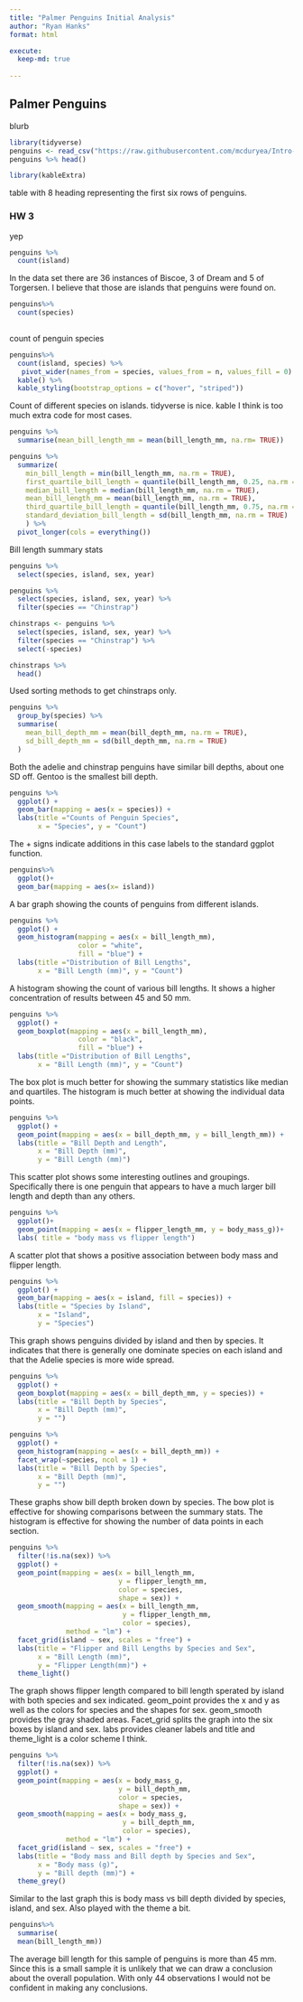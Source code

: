 ```yaml
---
title: "Palmer Penguins Initial Analysis"
author: "Ryan Hanks"
format: html

execute:
  keep-md: true
  
---
```


## Palmer Penguins

blurb
```r
library(tidyverse)
penguins <- read_csv("https://raw.githubusercontent.com/mcduryea/Intro-to-Bioinformatics/main/data/penguins_samp1.csv")
penguins %>% head()
```
```r
library(kableExtra)
```

table with 8 heading representing the first six rows of penguins.

### HW 3
yep

```r
penguins %>%
  count(island)
```
In the data set there are 36 instances of Biscoe, 3 of Dream and 5 of Torgersen. I believe that those are islands that penguins were found on.
```r
penguins%>%
  count(species)
  
```
count of penguin species
```r
penguins%>%
  count(island, species) %>%
   pivot_wider(names_from = species, values_from = n, values_fill = 0) %>%
  kable() %>%
  kable_styling(bootstrap_options = c("hover", "striped"))
```
Count of different species on islands. tidyverse is nice. kable I think is too much extra code for most cases.

```r
penguins %>%
  summarise(mean_bill_length_mm = mean(bill_length_mm, na.rm= TRUE))
```
```r
penguins %>%
  summarize(
    min_bill_length = min(bill_length_mm, na.rm = TRUE),
    first_quartile_bill_length = quantile(bill_length_mm, 0.25, na.rm = TRUE),
    median_bill_length = median(bill_length_mm, na.rm = TRUE),
    mean_bill_length_mm = mean(bill_length_mm, na.rm = TRUE),
    third_quartile_bill_length = quantile(bill_length_mm, 0.75, na.rm = TRUE),
    standard_deviation_bill_length = sd(bill_length_mm, na.rm = TRUE)
    ) %>%
  pivot_longer(cols = everything())
```
Bill length summary stats

```r
penguins %>%
  select(species, island, sex, year)
```
```r
penguins %>%
  select(species, island, sex, year) %>%
  filter(species == "Chinstrap")
```
```r
chinstraps <- penguins %>%
  select(species, island, sex, year) %>%
  filter(species == "Chinstrap") %>%
  select(-species)

chinstraps %>%
  head()
```
Used sorting methods to get chinstraps only.

```r
penguins %>%
  group_by(species) %>%
  summarise(
    mean_bill_depth_mm = mean(bill_depth_mm, na.rm = TRUE),
    sd_bill_depth_mm = sd(bill_depth_mm, na.rm = TRUE)
  )
```
Both the adelie and chinstrap penguins have similar bill depths, about one SD off. Gentoo is the smallest bill depth.


```r
penguins %>%
  ggplot() +
  geom_bar(mapping = aes(x = species)) +
  labs(title ="Counts of Penguin Species",
       x = "Species", y = "Count")
```
The + signs indicate additions in this case labels to the standard ggplot function.

```r
penguins%>%
  ggplot()+
  geom_bar(mapping = aes(x= island))
```
A bar graph showing the counts of penguins from different islands. 

```r
penguins %>%
  ggplot() +
  geom_histogram(mapping = aes(x = bill_length_mm),
                 color = "white",
                 fill = "blue") +
  labs(title ="Distribution of Bill Lengths",
       x = "Bill Length (mm)", y = "Count")
```
A histogram showing the count of various bill lengths. It shows a higher concentration of results between 45 and 50 mm.

```r
penguins %>%
  ggplot() +
  geom_boxplot(mapping = aes(x = bill_length_mm),
                 color = "black",
                 fill = "blue") +
  labs(title ="Distribution of Bill Lengths",
       x = "Bill Length (mm)", y = "Count")
```
The box plot is much better for showing the summary statistics like median and quartiles. The histogram is much better at showing the individual data points.

```r
penguins %>%
  ggplot() +
  geom_point(mapping = aes(x = bill_depth_mm, y = bill_length_mm)) +
  labs(title = "Bill Depth and Length",
       x = "Bill Depth (mm)",
       y = "Bill Length (mm)")
```
This scatter plot shows some interesting outlines and groupings. Specifically there is one penguin that appears to have a much larger bill length and depth than any others.

```r
penguins %>%
  ggplot()+
  geom_point(mapping = aes(x = flipper_length_mm, y = body_mass_g))+
  labs( title = "body mass vs flipper length")
```
A scatter plot that shows a positive association between body mass and flipper length.

```r
penguins %>%
  ggplot() +
  geom_bar(mapping = aes(x = island, fill = species)) +
  labs(title = "Species by Island",
       x = "Island",
       y = "Species")
```
This graph shows penguins divided by island and then by species. It indicates that there is generally one dominate species on each island and that the Adelie species is more wide spread. 

```r
penguins %>%
  ggplot() +
  geom_boxplot(mapping = aes(x = bill_depth_mm, y = species)) +
  labs(title = "Bill Depth by Species",
       x = "Bill Depth (mm)",
       y = "")
```
```r
penguins %>%
  ggplot() +
  geom_histogram(mapping = aes(x = bill_depth_mm)) +
  facet_wrap(~species, ncol = 1) +
  labs(title = "Bill Depth by Species",
       x = "Bill Depth (mm)",
       y = "")
```
These graphs show bill depth broken down by species. The bow plot is effective for showing comparisons between the summary stats. The histogram is effective for showing the number of data points in each section. 

```r
penguins %>%
  filter(!is.na(sex)) %>%
  ggplot() +
  geom_point(mapping = aes(x = bill_length_mm, 
                           y = flipper_length_mm,
                           color = species,
                           shape = sex)) +
  geom_smooth(mapping = aes(x = bill_length_mm,
                            y = flipper_length_mm,
                            color = species),
              method = "lm") +
  facet_grid(island ~ sex, scales = "free") +
  labs(title = "Flipper and Bill Lengths by Species and Sex",
       x = "Bill Length (mm)",
       y = "Flipper Length(mm)") +
  theme_light()
```
The graph shows flipper length compared to bill length sperated by island with both species and sex indicated. geom_point provides the x and y as well as the colors for species and the shapes for sex. geom_smooth provides the gray shaded areas. Facet_grid splits the graph into the six boxes by island and sex. labs provides cleaner labels and title and theme_light is a color scheme I think.

```r
penguins %>%
  filter(!is.na(sex)) %>%
  ggplot() +
  geom_point(mapping = aes(x = body_mass_g, 
                           y = bill_depth_mm,
                           color = species,
                           shape = sex)) +
  geom_smooth(mapping = aes(x = body_mass_g,
                            y = bill_depth_mm,
                            color = species),
              method = "lm") +
  facet_grid(island ~ sex, scales = "free") +
  labs(title = "Body mass and Bill depth by Species and Sex",
       x = "Body mass (g)",
       y = "Bill depth (mm)") +
  theme_grey()
```
Similar to the last graph this is body mass vs bill depth divided by species, island, and sex. Also played with the theme a bit.

```r
penguins%>%
  summarise(
  mean(bill_length_mm))
```

The average bill length for this sample of penguins is more than 45 mm. Since this is a small sample it is unlikely that we can draw a conclusion about the overall population. With only 44 observations I would not be confident in making any conclusions. 